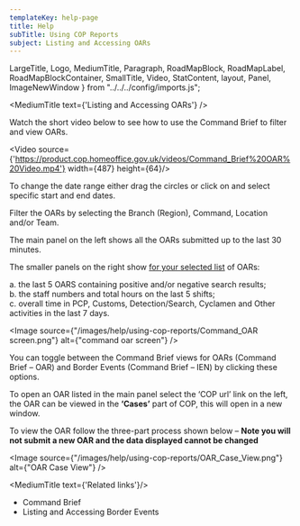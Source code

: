 ```yaml
---
templateKey: help-page
title: Help
subTitle: Using COP Reports
subject: Listing and Accessing OARs
---
```

LargeTitle, Logo, MediumTitle, Paragraph, RoadMapBlock, RoadMapLabel, RoadMapBlockContainer, SmallTitle, Video, StatContent, layout, Panel, ImageNewWindow } from "../../../config/imports.js";

<MediumTitle text={'Listing and Accessing OARs'} />

Watch the short video below to see how to use the Command Brief to filter and view OARs.

<Video source={'https://product.cop.homeoffice.gov.uk/videos/Command_Brief%20OAR%20Video.mp4'} width={487} height={64}/>

<BreakLine pixels={30} />

To change the date range either drag the circles or click on and select specific start and end dates.

Filter the OARs by selecting the Branch (Region),  Command, Location and/or Team.

The main panel on the left shows all the OARs submitted up to the last 30 minutes.

The smaller panels on the right show <u>for your selected list</u> of OARs:

a. the last 5 OARS containing positive and/or negative search results;<br />
b. the staff numbers and total hours on the last 5 shifts;<br />
c. overall time in PCP, Customs, Detection/Search, Cyclamen and Other activities in the last 7 days.

<Image source={"/images/help/using-cop-reports/Command_OAR screen.png"} alt={"command oar screen"} />

<BreakLine pixels={15} />

You can toggle between the Command Brief views for OARs (Command Brief – OAR) and Border Events (Command Brief – IEN) by clicking these options.

To open an OAR listed in the main panel select the ‘COP url’ link on the left, the OAR can be viewed in the **‘Cases’** part of COP, this will open in a new window.

To view the OAR follow the three-part process shown below – **Note you will not submit a new OAR and the data displayed cannot be changed**

<Image source={"/images/help/using-cop-reports/OAR_Case_View.png"} alt={"OAR Case View"} />

<BreakLine pixels={15} />

<MediumTitle text={'Related links'}/>

<ul class="govuk-list govuk-list--bullet">
	<li><Link class="govuk-link" to="/help/using-cop-reports/">Command Brief</Link></li>
	<li><Link class="govuk-link" to="/help/using-cop-reports/using-cop-reports-listing-accessing-border-events/">Listing and Accessing Border Events</Link></li>
</ul>